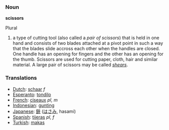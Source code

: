 ===Noun===

'''scissors'''

Plural

#a type of cutting tool (also called a ''pair of scissors'') that is held in one hand and  consists of two blades attached at a pivot point in such a way that the blades slide accross each other when the handles are closed. One handle has an opening for fingers and the other has an opening for the thumb. Scissors are used for cutting paper, cloth, hair and similar material. A large pair of scissors may be called ''[[shears]]''.

=== Translations ===
*[[Dutch]]: [[schaar]] ''f''
*[[Esperanto]]: [[tondilo]]
*[[French]]: [[ciseaux]] ''pl, m''
*[[Indonesian]]: [[gunting]]
*[[Japanese]]: [[鋏]] ([[はさみ]], hasami)
*[[Spanish]]: [[tijeras]] ''pl, f''
*[[Turkish]]: [[makas]]
